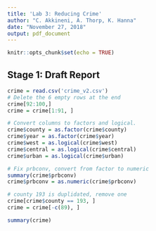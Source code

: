 ```yaml
---
title: 'Lab 3: Reducing Crime'
author: "C. Akkineni, A. Thorp, K. Hanna"
date: "November 27, 2018"
output: pdf_document
---
```


```r
knitr::opts_chunk$set(echo = TRUE)
```

## Stage 1: Draft Report
```r
crime = read.csv('crime_v2.csv')
# Delete the 6 empty rows at the end
crime[92:100,]
crime = crime[1:91, ]

# Convert columns to factors and logical.
crime$county = as.factor(crime$county)
crime$year = as.factor(crime$year)
crime$west = as.logical(crime$west)
crime$central = as.logical(crime$central)
crime$urban = as.logical(crime$urban)

# Fix prbconv, convert from factor to numeric
summary(crime$prbconv)
crime$prbconv = as.numeric(crime$prbconv)

# county 193 is duplidated, remove one
crime[crime$county == 193, ]
crime = crime[-c(89), ]

summary(crime)



```

